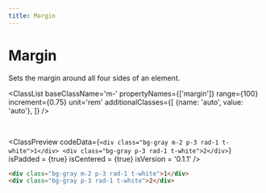 ```yaml
---
title: Margin
---
```



# Margin

Sets the margin around all four sides of an element.

<ClassList 
  baseClassName='m-' 
  propertyNames={['margin']} 
  range={100} 
  increment={0.75} 
  unit='rem' 
  additionalClasses={[
    {name: 'auto', value: 'auto'},
  ]} 
/>

<br />

<ClassPreview
  codeData={`
    <div class="bg-gray m-2 p-3 rad-1 t-white">1</div>
    <div class="bg-gray p-3 rad-1 t-white">2</div>
  `}
  isPadded = {true}
  isCentered = {true}
  isVersion = '0.1.1'
/>

```html
<div class="bg-gray m-2 p-3 rad-1 t-white">1</div>
<div class="bg-gray p-3 rad-1 t-white">2</div>
```